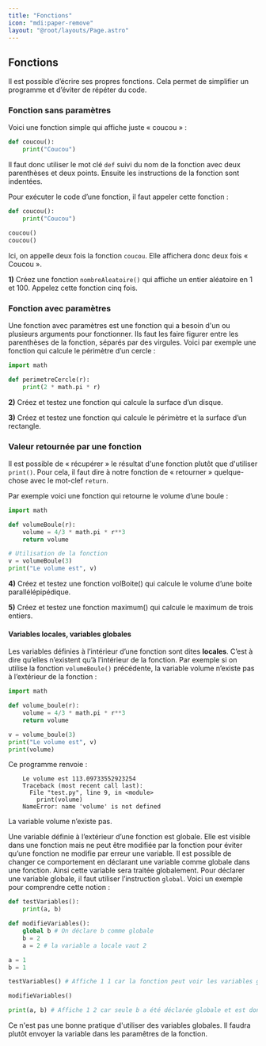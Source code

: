 ```yaml
---
title: "Fonctions"
icon: "mdi:paper-remove"
layout: "@root/layouts/Page.astro"
---
```


## Fonctions

Il est possible d’écrire ses propres fonctions. Cela permet de simplifier un
programme et d’éviter de répéter du code.

### Fonction sans paramètres

Voici une fonction simple qui affiche juste « coucou » :

```py
def coucou():
    print("Coucou")
```

Il faut donc utiliser le mot clé `def` suivi du nom de la fonction avec deux
parenthèses et deux points. Ensuite les instructions de la fonction sont
indentées.

Pour exécuter le code d’une fonction, il faut appeler cette fonction :

```py
def coucou():
    print("Coucou")

coucou()
coucou()
```

Ici, on appelle deux fois la fonction `coucou`. Elle affichera donc deux fois
« Coucou ».

**1)** Créez une fonction `nombreAleatoire()` qui affiche un entier aléatoire
en 1 et 100. Appelez cette fonction cinq fois.

### Fonction avec paramètres

Une fonction avec paramètres est une fonction qui a besoin d'un ou plusieurs
arguments pour fonctionner. Ils faut les faire figurer entre les parenthèses
de la fonction, séparés par des virgules. Voici par exemple une fonction qui
calcule le périmètre d’un cercle :

```py
import math

def perimetreCercle(r):
    print(2 * math.pi * r)
```

**2)** Créez et testez une fonction qui calcule la surface d’un disque.

**3)** Créez et testez une fonction qui calcule le périmètre et la surface
d’un rectangle.

### Valeur retournée par une fonction

Il est possible de « récupérer » le résultat d'une fonction plutôt que
d'utiliser `print()`. Pour cela, il faut dire à notre fonction de « retourner
» quelque-chose avec le mot-clef `return`.

Par exemple voici une fonction qui retourne le volume d’une boule :

```py
import math

def volumeBoule(r):
    volume = 4/3 * math.pi * r**3
    return volume

# Utilisation de la fonction
v = volumeBoule(3)
print("Le volume est", v)
```

**4)** Créez et testez une fonction volBoite() qui calcule le volume d’une
boite parallélépipédique.

**5)** Créez et testez une fonction maximum() qui calcule le maximum de trois
entiers.

#### Variables locales, variables globales

Les variables définies à l’intérieur d’une fonction sont dites **locales**.
C’est à dire qu’elles n’existent qu’à l’intérieur de la fonction. Par exemple
si on utilise la fonction `volumeBoule()` précédente, la variable volume
n’existe pas à l’extérieur de la fonction :

```py
import math

def volume_boule(r):
    volume = 4/3 * math.pi * r**3
    return volume

v = volume_boule(3)
print("Le volume est", v)
print(volume)
```

Ce programme renvoie :
```
    Le volume est 113.09733552923254
    Traceback (most recent call last):
      File "test.py", line 9, in <module>
        print(volume)
    NameError: name 'volume' is not defined
```

La variable volume n’existe pas.

Une variable définie à l’extérieur d’une fonction est globale. Elle est
visible dans une fonction mais ne peut être modifiée par la fonction pour
éviter qu’une fonction ne modifie par erreur une variable. Il est possible de
changer ce comportement en déclarant une variable comme globale dans une
fonction. Ainsi cette variable sera traitée globalement. Pour déclarer une
variable globale, il faut utiliser l’instruction `global`. Voici un exemple
pour comprendre cette notion :

```py
def testVariables():
    print(a, b)

def modifieVariables():
    global b # On déclare b comme globale
    b = 2
    a = 2 # la variable a locale vaut 2

a = 1
b = 1

testVariables() # Affiche 1 1 car la fonction peut voir les variables globales

modifieVariables()

print(a, b) # Affiche 1 2 car seule b a été déclarée globale et est donc modifiable dans la fonction
```

Ce n'est pas une bonne pratique d'utiliser des variables globales. Il faudra
plutôt envoyer la variable dans les paramêtres de la fonction.

